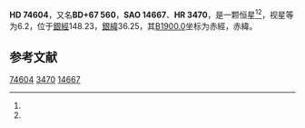 {{Starbox begin
| name = HD 74604
}}
{{Starbox observe
| epoch = [[J2000.0|J2000.0]]
| constell = {{星座名待查}}<ref name=SIMBAD>{{cite web
 | url=http://simbad.u-strasbg.fr/simbad/sim-id?Ident=HR+3470
 | title =Pulsating variable Star
 | publisher=Centre de Données astronomiques de Strasbourg
 | work=SIMBAD
 | accessdate=2012-07-13}}</ref><ref name=DATA>{{cite web
 | url=http://vizier.u-strasbg.fr/viz-bin/VizieR-5?-out.add=.&-source=5050&-corr=PK=HR&-out.max=9999&HR=3470
 | title=VizieR Detailed Page
 | accessdate=2012-07-13
 | archive-date=2016-03-04
 | archive-url=https://web.archive.org/web/20160304201034/http://vizier.u-strasbg.fr/viz-bin/VizieR-5?-out.add=.&-source=5050&-corr=PK=HR&-out.max=9999&HR=3470
 | dead-url=no
 }}</ref>
| 星官 = 
| ra = {{RA|8|48|49.4}}<ref name=SIMBAD /><ref name=DATA />
| dec = {{DEC|+66|42|29}}<ref name=SIMBAD /><ref name=DATA />
| appmag_v = 6.2<ref name=SIMBAD /><ref name=DATA />
}}
{{Starbox character
| class = B8V<ref name=SIMBAD /><ref name=DATA />
| b-v = -0.11<ref name=SIMBAD /><ref name=DATA />
| u-b = -0.4<ref name=SIMBAD /><ref name=DATA />
| r-i = <ref name=SIMBAD /><ref name=DATA />
| variable = 
}}
{{Starbox astrometry
| radial_v = -0.4
| prop_mo_ra = 5
| parallax = 
| p_error = 
}}
{{Starbox catalog
| names =BD+67 560，[[SAO星表|SAO]] 14667，[[HD星表|HD]] 74604，[[HR星表|HR]] 3470}}
{{Starbox reference |Simbad=HR+3470}}
{{Starbox end}}

'''HD 74604'''，又名'''BD+67 560'''，'''SAO 14667'''、'''HR 3470'''，是一颗恒星<ref name=SIMBAD /><ref name=DATA />，视星等为6.2，位于[[銀道座標系|銀經]]148.23，[[銀道座標系|銀緯]]36.25，其[[B1900.0|B1900.0]]坐标为赤經{{RA|8|39|46.1}}，赤緯{{DEC|+67|36.25|30}}。

== 参考文献 ==
{{reflist}}
{{大熊座}}
{{star-stub}}

[[Category:HD和HDE天體|74604]]
[[Category:HR天體|3470]]
[[Category:SAO天體|14667]]